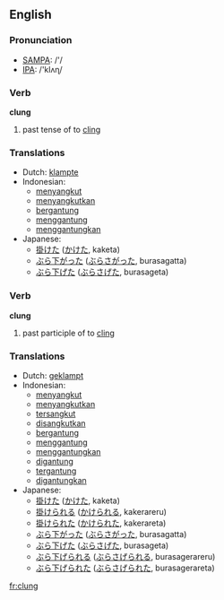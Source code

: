 ==English==

===Pronunciation===
*[[w:SAMPA|SAMPA]]: /'/
*[[w:IPA|IPA]]: /'klʌɳ/

===Verb===
'''clung'''

# past tense of to [[cling]]

===Translations===
*Dutch: [[klampte]]
*Indonesian: 
** [[sangkut|menyangkut]]
** [[sangkut|menyangkutkan]]
** [[gantung|bergantung]]
** [[gantung|menggantung]]
** [[gantung|menggantungkan]]
*Japanese: 
** [[掛けた]] ([[かけた]], kaketa)
** [[ぶら下がった]] ([[ぶらさがった]], burasagatta)
** [[ぶら下げた]] ([[ぶらさげた]], burasageta)

===Verb===
'''clung'''

# past participle of to [[cling]]

===Translations===
*Dutch: [[geklampt]]
*Indonesian: 
** [[sangkut|menyangkut]]
** [[sangkut|menyangkutkan]]
** [[sangkut|tersangkut]]
** [[sangkut|disangkutkan]]
** [[gantung|bergantung]]
** [[gantung|menggantung]]
** [[gantung|menggantungkan]]
** [[gantung|digantung]]
** [[gantung|tergantung]]
** [[gantung|digantungkan]]
*Japanese:
** [[掛けた]] ([[かけた]], kaketa)
** [[掛けられる]] ([[かけられる]], kakerareru)
** [[掛けられた]] ([[かけられた]], kakerareta)
** [[ぶら下がった]] ([[ぶらさがった]], burasagatta)
** [[ぶら下げた]] ([[ぶらさげた]], burasageta)
** [[ぶら下げられる]] ([[ぶらさげられる]], burasagerareru)
** [[ぶら下げられた]] ([[ぶらさげられた]], burasagerareta)

[[fr:clung]]
